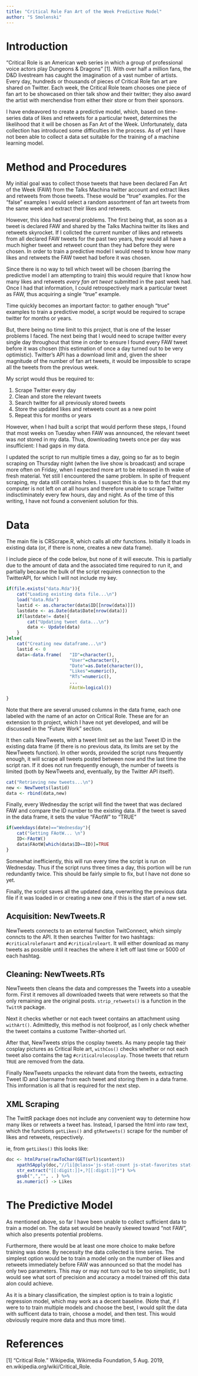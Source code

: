 ```yaml
---
title: "Critical Role Fan Art of the Week Predictive Model"
author: "S Smolenski"
---
```


# Introduction

"Critical Role is an American web series in which a group of professional voice actors play Dungeons & Dragons" [1]. With over half a million fans, the D&D livestream has caught the imagination of a vast number of artists. Every day, hundreds or thousands of pieces of Critical Role fan art are shared on Twitter. Each week, the Critical Role team chooses one piece of fan art to be showcased on thier talk show and their twitter; they also award the artist with merchendise from either their store or from their sponsors.

I have endeavored to create a predictive model, which, based on time-series data of likes and retweets for a particular tweet, determines the likelihood that it will be chosen as Fan Art of the Week. Unfortunately, data collection has introduced some difficulties in the process. As of yet I have not been able to collect a data set suitable for the training of a machine learning model.

# Method and Procedures

My initial goal was to collect those tweets that have been declared Fan Art of the Week (FAW) from the Talks Machina twitter account and extract likes and retweets from those tweets. These would be "true" examples. For the "false" examples I would select a random assortment of fan art tweets from the same week and extract their likes and retweets. 

However, this idea had several problems. The first being that, as soon as a tweet is declared FAW and shared by the Talks Machina twitter its likes and retweets skyrocket. If I collcted the current number of likes and retweets from all declared FAW tweets for the past two years, they would all have a much higher tweet and retweet count than they had before they were chosen. In order to train a predictive model I would need to know how many likes and retweets the FAW tweet had before it was chosen.

Since there is no way to tell which tweet will be chosen (barring the predictive model I am attempting to train) this would require that I know how many likes and retweets *every fan art tweet* submitted in the past week had. Once I had that information, I could retrospectively mark a particular tweet as FAW, thus acquiring a single "true" example. 

Time quickly becomes an important factor: to gather enough "true" examples to train a predictive model, a script would be required to scrape twitter for months or years. 

But, there being no time limit to this project, that is one of the lesser problems I faced. The next being that I would need to scrape twitter every single day throughout that time in order to ensure I found every FAW tweet before it was chosen (this estimation of once a day turned out to be very optimistic). Twitter's API has a download limit and, given the sheer magnitude of the number of fan art tweets, it would be impossible to scrape all the tweets from the previous week. 

My script would thus be required to: 

1. Scrape Twitter every day
2. Clean and store the relevant tweets
3. Search twitter for all previously stored tweets
4. Store the updated likes and retweets count as a new point
5. Repeat this for months or years

However, when I had built a script that would perform these steps, I found that most weeks on Tuesday when FAW was announced, the relevant tweet was *not* stored in my data. Thus, downloading tweets once per day was insufficient: I had gaps in my data. 

I updated the script to run multiple times a day, going so far as to begin scraping on Thursday night (when the live show is broadcast) and scrape more often on Friday, when I expected more art to be released in th wake of fresh material. Yet still I encountered the same problem. In spite of frequent scraping, my data still contains holes. I suspect this is due to th fact that my computer is not left on at all hours and therefore unable to scrape Twitter indisctiminately every few hours, day and night. As of the time of this writing, I have not found a convenient solution for this.

# Data

The main file is CRScrape.R, which calls all othr functions. Initially it loads in existing data (or, if there is none, creates a new data frame). 

I include piece of the code below, but none of it will execute. This is partially due to the amount of data and the associated time required to run it, and partially because the bulk of the script requires connection to the TwitterAPI, for which I will not include my key.

```r
if(file.exists("data.Rda")){
    cat("Loading existing data file...\n")
    load("data.Rda")
    lastid <- as.character(data$ID[[nrow(data)]])
    lastdate <- as.Date(data$Date[nrow(data)])
    if(lastdate!= date){
        cat("Updating tweet data...\n")
        data <- Update(data)
    }
}else{
    cat("Creating new dataframe...\n")
    lastid <- 0
    data<-data.frame(   "ID"=character(),
                        "User"=character(),              
                        "Date"=as.Date(character()),   
                        "Likes"=numeric(),
                        "RTs"=numeric(),  
                        ...
                        FAotW=logical())

}
```

Note that there are several unused columns in the data frame, each one labeled with the name of an actor on Critical Role. These are for an extension to th project, which I have not yet developed, and will be discussed in the "Future Work" section.

It then calls NewTweets, with a tweet limit set as the last Tweet ID in the existing data frame (if there is no previous data, its limits are set by the NewTweets function). In other words, provided the script runs frequently enough, it will scrape all tweets posted between now and the last time the script ran. If it does not run frequently enough, the number of tweets is limited (both by NewTweets and, eventually, by the Twitter API itself).

```r

cat("Retrieving new tweets...\n")
new <- NewTweets(lastid)
data <- rbind(data,new)

```

Finally, every Wednesday the script will find the tweet that was declared FAW and compare the ID number to the existing data. If the tweet is saved in the data frame, it sets the value "FAotW" to "TRUE"

```r
if(weekdays(date)=="Wednesday"){
    cat("Getting FAotW... \n")
    ID<-FAotW()
    data$FAotW[which(data$ID==ID)]=TRUE
}
```

Somewhat inefficiently, this will run every time the script is run on Wednesday. Thus if the script runs three times a day, this portion will be run redundantly twice. This should be fairly simple to fix, but I have not done so yet.

Finally, the script saves all the updated data, overwriting the previous data file if it was loaded in or creating a new one if this is the start of a new set.

## Acquisition: NewTweets.R

NewTweets connects to an external function TwitConnect, which simply conncts to the API. It then searches Twitter for two hashtags: `#criticalrolefanart` and `#criticalroleart`. It will either download as many tweets as possible until it reaches the where it left off last time or 5000 of each hashtag.

## Cleaning: NewTweets.RTs

NewTweets then cleans the data and compresses the Tweets into a useable form. First it removes all downloaded tweets that were retweets so that the only remaining are the original posts. `strip_retweets()` is a function in the `TwittR` package.

Next it checks whether or not each tweet contains an attachment using `withArt()`. Admittedly, this method is not foolproof, as I only check whether the tweet contains a custome Twitter-shorted url. 

After that, NewTweets strips the cosplay tweets. As many people tag their cosplay pictures as Critical Role art, `withCos()` checks whether or not each tweet also contains the tag `#criticalrolecosplay`. Those tweets that return `TRUE` are removed from the data.

Finally NewTweets unpacks the relevant data from the tweets, extracting Tweet ID and Username from each tweet and storing them in a data frame. This imformation is all that is required for the next step.

## XML Scraping

The TwittR package does not include any convenient way to determine how many likes or retweets a tweet has. Instead, I parsed the html into raw text, which the functions `getLikes()` and `gtRetweets()` scrape for the number of likes and retweets, respectively.

ie, from `getLikes()` this looks like:

```r

doc <- htmlParse(rawToChar(GET(url)$content))
    xpathSApply(doc,"//li[@class='js-stat-count js-stat-favorites stat-count']",xmlValue) %>% 
    str_extract("[[:digit:]]+,?[[:digit:]]*") %>%
    gsub(",","", . ) %>%
    as.numeric() -> Likes

```
 
# The Predictive Model

As mentioned above, so far I have been unable to collect sufficient data to train a model on. The data set would be heavily skewed toward "not FAW", which also presents potential problems. 

Furthermore, there would be at least one more choice to make before training was done. By necessity the data collected is time series. The simplest option would be to train a model only on the number of likes and retweets immediately before FAW was announced so that the model has only two parameters. This may or may not turn out to be too simplistic, but I would see what sort of precision and accuracy a model trained off this data alon could achieve.

As it is a binary classification, the simplest option is to train a logistic regression model, which may work as a decent baseline. (Note that, if I were to to train multiple models and choose the best, I would split the data with sufficent data to train, choose a model, and then test. This would obviously require more data and thus more time). 

# References

[1] "Critical Role." Wikipedia, Wikimedia Foundation, 5 Aug. 2019, en.wikipedia.org/wiki/Critical_Role.
